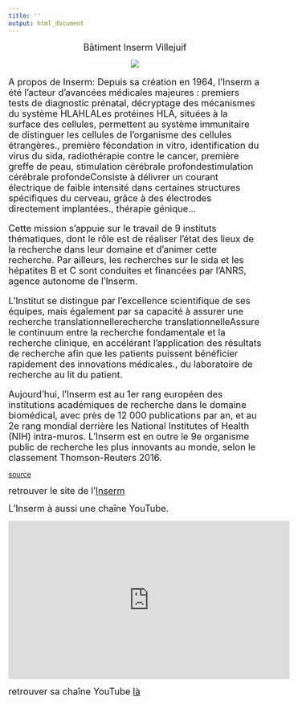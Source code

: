 ```yaml
---
title: ''
output: html_document
---
```

<div align="center">
<font size="4"> 
Bâtiment Inserm Villejuif
</font> 

![](image1.jpg)
<p><font size="4">
<div align="left">
A propos de Inserm:
Depuis sa création en 1964, l’Inserm a été l’acteur d’avancées médicales majeures : premiers tests de diagnostic prénatal, décryptage des mécanismes du système HLAHLALes protéines HLA, situées à la surface des cellules, permettent au système immunitaire de distinguer les cellules de l’organisme des cellules étrangères., première fécondation in vitro, identification du virus du sida, radiothérapie contre le cancer, première greffe de peau, stimulation cérébrale profondestimulation cérébrale profondeConsiste à délivrer un courant électrique de faible intensité dans certaines structures spécifiques du cerveau, grâce à des électrodes directement implantées., thérapie génique… 

Cette mission s’appuie sur le travail de 9 instituts thématiques, dont le rôle est de réaliser l’état des lieux de la recherche dans leur domaine et d’animer cette recherche. Par ailleurs, les recherches sur le sida et les hépatites B et C sont conduites et financées par l’ANRS, agence autonome de l’Inserm.

L’Institut se distingue par l’excellence scientifique de ses équipes, mais également par sa capacité à assurer une recherche translationnellerecherche translationnelleAssure le continuum entre la recherche fondamentale et la recherche clinique, en accélérant l’application des résultats de recherche afin que les patients puissent bénéficier rapidement des innovations médicales., du laboratoire de recherche au lit du patient.

Aujourd’hui, l’Inserm est au 1er rang européen des institutions académiques de recherche dans le domaine biomédical, avec près de 12 000 publications par an, et au 2e rang mondial derrière les National Institutes of Health (NIH) intra-muros. L’Inserm est en outre le 9e organisme public de recherche les plus innovants au monde, selon le classement Thomson-Reuters 2016.
</font></p>

[source](https://www.inserm.fr/connaitre-inserm/missions)

<p><font size="4">
retrouver le site de l'[Inserm](https://www.inserm.fr/)
</font></p>

<p><font size="4"> 
L'Inserm à aussi une chaîne YouTube.
</font></p>

<div align="center">
<iframe width="560" height="315" src="http://www.youtube.com/embed/jQKX02bihE0" frameborder="0" allowfullscreen>
</iframe>
<p></iframe></p>

<div align="left">
 <p><font size="4"> 
 retrouver sa chaîne YouTube [là](https://www.youtube.com/channel/UCIqFi2jwZI4TIs1hNZz18Mw)
 </font></p>